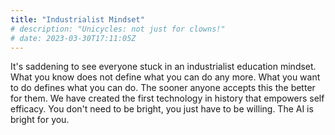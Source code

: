 ```yaml
---
title: "Industrialist Mindset"
# description: "Unicycles: not just for clowns!"
# date: 2023-03-30T17:11:05Z
---
```


It's saddening to see everyone stuck in an industrialist education mindset. What you know does not define what you can do any more. What you want to do defines what you can do. The sooner anyone accepts this the better for them. We have created the first technology in history that empowers self efficacy. You don't need to be bright, you just have to be willing. The AI is bright for you.